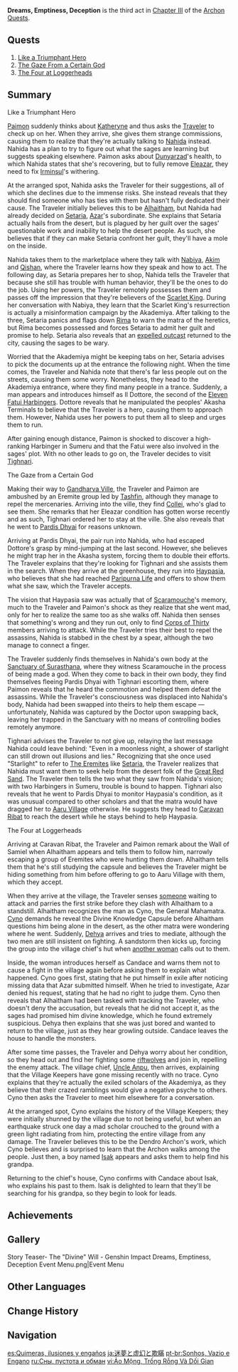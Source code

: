 {{Act Infobox
|image          = Story Card Chapter III Act III.png
|type           = Archon
|chapter        = Chapter III
|actNum         = III
|region         = Sumeru
|prev           = The Morn a Thousand Roses Brings
|next           = King Deshret and the Three Magi
|ARReq          = 35
|rep            = Sumeru
|repAmt         = 100
|repOrder       = 498
}}
{{Description|"The world as it is, and all that is in it &mdash; it is but a dream, empty and full of lies."<br />The [[Sabzeruz Festival]] samsara finally comes to an end.<br />The path to saving the god lies within the desert stars.<br />"I am the lord of the scarlet soil. My deeds are world-renowned, and even the strong kneel before me!"}}
'''Dreams, Emptiness, Deception''' is the third act in [[Chapter III]] of the [[Archon Quests]].

==Quests==
#[[Like a Triumphant Hero]]
#[[The Gaze From a Certain God]]
#[[The Four at Loggerheads]]

==Summary==
;Like a Triumphant Hero
[[Paimon]] suddenly thinks about [[Katheryne]] and thus asks the [[Traveler]] to check up on her. When they arrive, she gives them strange commissions, causing them to realize that they're actually talking to [[Nahida]] instead. Nahida has a plan to try to figure out what the sages are learning but suggests speaking elsewhere. Paimon asks about [[Dunyarzad]]'s health, to which Nahida states that she's recovering, but to fully remove [[Eleazar]], they need to fix [[Irminsul]]'s withering.

At the arranged spot, Nahida asks the Traveler for their suggestions, all of which she declines due to the immense risks. She instead reveals that they should find someone who has ties with them but hasn't fully dedicated their cause. The Traveler initially believes this to be [[Alhaitham]], but Nahida had already decided on [[Setaria]], [[Azar]]'s subordinate. She explains that Setaria actually hails from the desert, but is plagued by her guilt over the sages' questionable work and inability to help the desert people. As such, she believes that if they can make Setaria confront her guilt, they'll have a mole on the inside.

Nahida takes them to the marketplace where they talk with [[Nabiya]], [[Akim]] and [[Qishan]], where the Traveler learns how they speak and how to act. The following day, as Setaria prepares her to shop, Nahida tells the Traveler that because she still has trouble with human behavior, they'll be the ones to do the job. Using her powers, the Traveler remotely possesses them and passes off the impression that they're believers of the [[Scarlet King]]. During her conversation with Nabiya, they learn that the Scarlet King's resurrection is actually a misinformation campaign by the Akademiya. After talking to the three, Setaria panics and flags down [[Rima]] to warn the matra of the heretics, but Rima becomes possessed and forces Setaria to admit her guilt and promise to help. Setaria also reveals that an [[Il Dottore|expelled outcast]] returned to the city, causing the sages to be wary.

Worried that the Akademiya might be keeping tabs on her, Setaria advises to pick the documents up at the entrance the following night. When the time comes, the Traveler and Nahida note that there's far less people out on the streets, causing them some worry. Nonetheless, they head to the Akademiya entrance, where they find many people in a trance. Suddenly, a man appears and introduces himself as Il Dottore, the second of the [[Eleven Fatui Harbingers]]. Dottore reveals that he manipulated the peoples' Akasha Terminals to believe that the Traveler is a hero, causing them to approach them. However, Nahida uses her powers to put them all to sleep and urges them to run.

After gaining enough distance, Paimon is shocked to discover a high-ranking Harbinger in Sumeru and that the Fatui were also involved in the sages' plot. With no other leads to go on, the Traveler decides to visit [[Tighnari]].

;The Gaze from a Certain God
Making their way to [[Gandharva Ville]], the Traveler and Paimon are ambushed by an Eremite group led by [[Tashfin]], although they manage to repel the mercenaries. Arriving into the ville, they find [[Collei]], who's glad to see them. She remarks that her Eleazar condition has gotten worse recently and as such, Tighnari ordered her to stay at the ville. She also reveals that he went to [[Pardis Dhyai]] for reasons unknown.

Arriving at Pardis Dhyai, the pair run into Nahida, who had escaped Dottore's grasp by mind-jumping at the last second. However, she believes he might trap her in the Akasha system, forcing them to double their efforts. The Traveler explains that they're looking for Tighnari and she assists them in the search. When they arrive at the greenhouse, they run into [[Haypasia]], who believes that she had reached [[Paripurna Life]] and offers to show them what she saw, which the Traveler accepts.

The vision that Haypasia saw was actually that of [[Scaramouche]]'s memory, much to the Traveler and Paimon's shock as they realize that she went mad, only for her to realize the same too as she walks off. Nahida then senses that something's wrong and they run out, only to find [[Corps of Thirty]] members arriving to attack. While the Traveler tries their best to repel the assassins, Nahida is stabbed in the chest by a spear, although the two manage to connect a finger.

The Traveler suddenly finds themselves in Nahida's own body at the [[Sanctuary of Surasthana]], where they witness Scaramouche in the process of being made a god. When they come to back in their own body, they find themselves fleeing Pardis Dhyai with Tighnari escorting them, where Paimon reveals that he heard the commotion and helped them defeat the assassins. While the Traveler's consciousness was displaced into Nahida's body, Nahida had been swapped into theirs to help them escape &mdash; unfortunately, Nahida was captured by the Doctor upon swapping back, leaving her trapped in the Sanctuary with no means of controlling bodies remotely anymore.

Tighnari advises the Traveler to not give up, relaying the last message Nahida could leave behind: "Even in a moonless night, a shower of starlight can still drown out illusions and lies." Recognizing that she once used "Starlight" to refer to [[The Eremites]] like [[Setaria]], the Traveler realizes that Nahida must want them to seek help from the desert folk of the [[Great Red Sand]]. The Traveler then tells the two what they saw from Nahida's vision; with two Harbingers in Sumeru, trouble is bound to happen. Tighnari also reveals that he went to Pardis Dhyai to monitor Haypasia's condition, as it was unusual compared to other scholars and that the matra would have dragged her to [[Aaru Village]] otherwise. He suggests they head to [[Caravan Ribat]] to reach the desert while he stays behind to help Haypasia.

;The Four at Loggerheads
Arriving at Caravan Ribat, the Traveler and Paimon remark about the Wall of Samiel when Alhaitham appears and tells them to follow him, narrowly escaping a group of Eremites who were hunting them down. Alhaitham tells them that he's still studying the capsule and believes the Traveler might be hiding something from him before offering to go to Aaru Village with them, which they accept.

When they arrive at the village, the Traveler senses [[Cyno|someone]] waiting to attack and parries the first strike before they clash with Alhaitham to a standstill. Alhaitham recognizes the man as Cyno, the General Mahamatra. [[Cyno]] demands he reveal the Divine Knowledge Capsule before Alhaitham questions him being alone in the desert, as the other matra were wondering where he went. Suddenly, [[Dehya]] arrives and tries to mediate, although the two men are still insistent on fighting. A sandstorm then kicks up, forcing the group into the village chief's hut when [[Candace|another woman]] calls out to them.

Inside, the woman introduces herself as Candace and warns them not to cause a fight in the village again before asking them to explain what happened. Cyno goes first, stating that he put himself in exile after noticing missing data that Azar submitted himself. When he tried to investigate, Azar denied his request, stating that he had no right to judge them. Cyno then reveals that Alhaitham had been tasked with tracking the Traveler, who doesn't deny the accusation, but reveals that he did not accept it, as the sages had promised him divine knowledge, which he found extremely suspicious. Dehya then explains that she was just bored and wanted to return to the village, just as they hear growling outside. Candace leaves the house to handle the monsters.

After some time passes, the Traveler and Dehya worry about her condition, so they head out and find her fighting some [[riftwolf|riftwolves]] and join in, repelling the enemy attack. The village chief, [[Uncle Anpu]], then arrives, explaining that the Village Keepers have gone missing recently with no trace. Cyno explains that they're actually the exiled scholars of the Akademiya, as they believe that their crazed ramblings would give a negative psyche to others. Cyno then asks the Traveler to meet him elsewhere for a conversation.

At the arranged spot, Cyno explains the history of the Village Keepers; they were initially shunned by the village due to not being useful, but when an earthquake struck one day a mad scholar crouched to the ground with a green light radiating from him, protecting the entire village from any damage. The Traveler believes this to be the Dendro Archon's work, which Cyno believes and is surprised to learn that the Archon walks among the people. Just then, a boy named [[Isak]] appears and asks them to help find his grandpa.

Returning to the chief's house, Cyno confirms with Candace about Isak, who explains his past to them. Isak is delighted to learn that they'll be searching for his grandpa, so they begin to look for leads.

==Achievements==
{{Achievement Topic Table|quest=Dreams, Emptiness, Deception}}

==Gallery==
<gallery hideaddbutton="true" captionalign="center">
Story Teaser- The "Divine" Will - Genshin Impact
Dreams, Emptiness, Deception Event Menu.png|Event Menu
</gallery>
<!--
==Trivia==
-->

==Other Languages==
{{Other Languages
|en      = Dreams, Emptiness, Deception
|zhs     = 迷梦与空幻与欺骗
|zhs_rm  = Mímèng yǔ Kōnghuàn yǔ Qīpiàn
|zht     = 迷夢與空幻與欺騙
|zht_rm  = Mímèng yǔ Kōnghuàn yǔ Qīpiàn
|zh_tl   = Delusion, Illusion, and Deception
|ja      = 迷夢と虚幻と欺瞞
|ja_rm   = Meimu to Kyogen to Giman{{Assumed}}
|ja_tl   = Delusion, Illusion, and Deception
|ko      = 미몽과 허상 그리고 기만
|ko_rm   = Mimong-gwa Heosang Geurigo Giman
|ko_tl   = Delusion, Illusion, and Deception
|es      = Quimeras, ilusiones y engaños
|es_tl   = Chimeras, Illusions and Deceptions
|fr      = Rêves, futilité et tromperie
|fr_tl   = Dreams, Futility, and Deception
|ru      = Сны, пустота и обман
|ru_tl   = Dreams, Emptiness, and Deception
|th      = นิมิต มายา และการลวงหลอก
|th_rm   = Nimit Maya lae Kan Luang-Lok
|th_tl   = Premonition, Illusion, and  Deception
|vi      = Ảo Mộng, Trống Rỗng Và Dối Gian
|vi_tl   = Illusion, Emptiness and Deception
|de      = Luftschlösser, Illusionen und Betrug
|de_tl   = Castles in the Sky, Illusions and Deception
|id      = Mimpi, Kekosongan, dan Muslihat
|id_tl   = Dreams, Emptiness, and Deception
|pt      = Sonhos, Vazio e Engano
|pt_tl   = Dreams, Emptiness and Deception
|tr      = Rüyalar, Boşluk, Yanılgı
|tr_tl   = 
|it      = Sogni, senso di vuoto e inganno
|it_tl   = Dreams, a Sense of Emptiness and Deception
}}

==Change History==
{{Change History|3.1}}

==Navigation==
{{Archon Quest Navbox|Chapter III}}

[[es:Quimeras, ilusiones y engaños]]
[[ja:迷夢と虚幻と欺瞞]]
[[pt-br:Sonhos, Vazio e Engano]]
[[ru:Сны, пустота и обман]]
[[vi:Ảo Mộng, Trống Rỗng Và Dối Gian]]